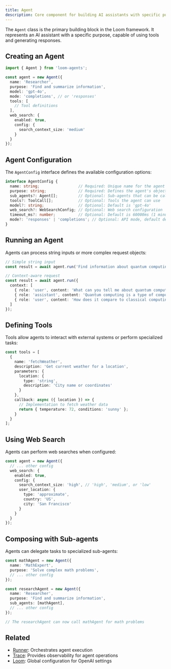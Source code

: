 ```yaml
---
title: Agent
description: Core component for building AI assistants with specific purposes and capabilities
---
```


The `Agent` class is the primary building block in the Loom framework. It represents an AI assistant with a specific purpose, capable of using tools and generating responses.

## Creating an Agent

```typescript
import { Agent } from 'loom-agents';

const agent = new Agent({
  name: 'Researcher',
  purpose: 'Find and summarize information',
  model: 'gpt-4o',
  mode: 'completions', // or 'responses'
  tools: [
    // Tool definitions
  ],
  web_search: {
    enabled: true,
    config: {
      search_context_size: 'medium'
    }
  }
});
```

## Agent Configuration

The `AgentConfig` interface defines the available configuration options:

```typescript
interface AgentConfig {
  name: string;                 // Required: Unique name for the agent
  purpose: string;              // Required: Defines the agent's objective
  sub_agents?: Agent[];         // Optional: Sub-agents that can be called
  tools?: ToolCall[];           // Optional: Tools the agent can use
  model?: string;               // Optional: Default is 'gpt-4o'
  web_search?: WebSearchConfig; // Optional: Web search configuration
  timeout_ms?: number;          // Optional: Default is 60000ms (1 minute)
  mode?: 'responses' | 'completions'; // Optional: API mode, default depends on Loom.api
}
```

## Running an Agent

Agents can process string inputs or more complex request objects:

```typescript
// Simple string input
const result = await agent.run('Find information about quantum computing');

// Context-aware request
const result = await agent.run({
  context: [
    { role: 'user', content: 'What can you tell me about quantum computing?' },
    { role: 'assistant', content: 'Quantum computing is a type of computing that uses quantum phenomena...' },
    { role: 'user', content: 'How does it compare to classical computing?' }
  ]
});
```

## Defining Tools

Tools allow agents to interact with external systems or perform specialized tasks:

```typescript
const tools = [
  {
    name: 'fetchWeather',
    description: 'Get current weather for a location',
    parameters: {
      location: {
        type: 'string',
        description: 'City name or coordinates'
      }
    },
    callback: async ({ location }) => {
      // Implementation to fetch weather data
      return { temperature: 72, conditions: 'sunny' };
    }
  }
];
```

## Using Web Search

Agents can perform web searches when configured:

```typescript
const agent = new Agent({
  // ... other config
  web_search: {
    enabled: true,
    config: {
      search_context_size: 'high', // 'high', 'medium', or 'low'
      user_location: {
        type: 'approximate',
        country: 'US',
        city: 'San Francisco'
      }
    }
  }
});
```

## Composing with Sub-agents

Agents can delegate tasks to specialized sub-agents:

```typescript
const mathAgent = new Agent({
  name: 'MathExpert',
  purpose: 'Solve complex math problems',
  // ... other config
});

const researchAgent = new Agent({
  name: 'Researcher',
  purpose: 'Find and summarize information',
  sub_agents: [mathAgent],
  // ... other config
});

// The researchAgent can now call mathAgent for math problems
```

## Related

- [Runner](/docs/reference/runner): Orchestrates agent execution
- [Trace](/docs/reference/trace): Provides observability for agent operations
- [Loom](/docs/reference/loom): Global configuration for OpenAI settings

